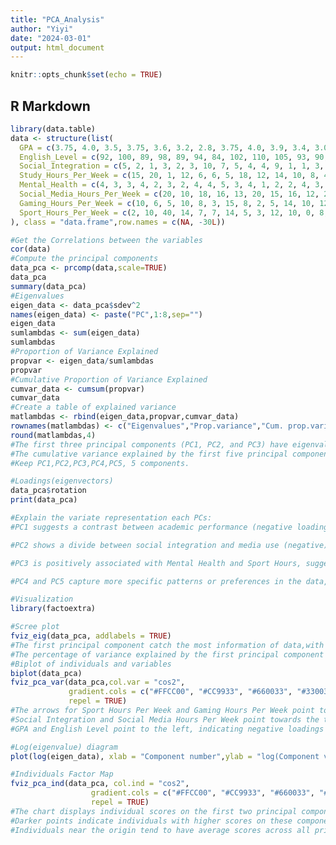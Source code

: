 ---
title: "PCA_Analysis"
author: "Yiyi"
date: "2024-03-01"
output: html_document
---

```{r}
knitr::opts_chunk$set(echo = TRUE)
```

## R Markdown

```{r}
library(data.table)
data <- structure(list(
  GPA = c(3.75, 4.0, 3.5, 3.75, 3.6, 3.2, 2.8, 3.75, 4.0, 3.9, 3.4, 3.0, 3.0, 3.9, 3.8, 3.3, 3.4, 3.75, 3.9, 3.5, 3.75, 3.9, 4.0, 3.2, 3.75, 3.8, 3.6, 3.1, 3.3, 2.9),
  English_Level = c(92, 100, 89, 98, 89, 94, 84, 102, 110, 105, 93, 90, 85, 99, 83, 90, 91, 100, 106, 95, 98, 94, 105, 85, 99, 99, 90, 92, 93, 86),
  Social_Integration = c(5, 2, 1, 3, 2, 3, 10, 7, 5, 4, 4, 9, 1, 1, 3, 2, 2, 5, 4, 3, 4, 3, 3, 9, 3, 4, 4, 1, 1, 1),
  Study_Hours_Per_Week = c(15, 20, 1, 12, 6, 6, 5, 18, 12, 14, 10, 8, 4, 19, 10, 5, 6, 10, 15, 13, 14, 16, 18, 6, 10, 12, 16, 4, 3, 2),
  Mental_Health = c(4, 3, 3, 4, 2, 3, 2, 4, 4, 5, 3, 4, 1, 2, 2, 4, 3, 3, 4, 2, 5, 4, 5, 1, 3, 4, 2, 1, 2, 1),
  Social_Media_Hours_Per_Week = c(20, 10, 18, 16, 13, 20, 15, 16, 12, 22, 15, 24, 5, 4, 15, 25, 23, 15, 18, 15, 13, 16, 12, 24, 18, 12, 14, 28, 13, 22),
  Gaming_Hours_Per_Week = c(10, 6, 5, 10, 8, 3, 15, 8, 2, 5, 14, 10, 12, 7, 5, 16, 18, 8, 5, 2, 13, 5, 4, 12, 6, 8, 12, 14, 15, 20),
  Sport_Hours_Per_Week = c(2, 10, 40, 14, 7, 7, 14, 5, 3, 12, 10, 0, 8, 0, 2, 8, 10, 9, 8, 0, 2, 3, 5, 0, 5, 7, 7, 1, 2, 0)
), class = "data.frame",row.names = c(NA, -30L))

#Get the Correlations between the variables
cor(data)
#Compute the principal components
data_pca <- prcomp(data,scale=TRUE)
data_pca
summary(data_pca)
#Eigenvalues
eigen_data <- data_pca$sdev^2
names(eigen_data) <- paste("PC",1:8,sep="")
eigen_data
sumlambdas <- sum(eigen_data)
sumlambdas
#Proportion of Variance Explained
propvar <- eigen_data/sumlambdas
propvar
#Cumulative Proportion of Variance Explained
cumvar_data <- cumsum(propvar)
cumvar_data
#Create a table of explained variance
matlambdas <- rbind(eigen_data,propvar,cumvar_data)
rownames(matlambdas) <- c("Eigenvalues","Prop.variance","Cum. prop.variance")
round(matlambdas,4)
#The first three principal components (PC1, PC2, and PC3) have eigenvalues greater than 1;
#The cumulative variance explained by the first five principal components amounts to 92.21%, which already surpasses the 85%.
#Keep PC1,PC2,PC3,PC4,PC5, 5 components.

#Loadings(eigenvectors)
data_pca$rotation
print(data_pca)

#Explain the variate representation each PCs:
#PC1 suggests a contrast between academic performance (negative loadings on GPA, English Level, Study Hours) and leisure activities (positive loadings on Social Media and Gaming Hours). It might represent a balance between studying and leisure.

#PC2 shows a divide between social integration and media use (negative) and sports (positive), indicating it captures the distinction between social vs. physical activities.

#PC3 is positively associated with Mental Health and Sport Hours, suggesting a link between physical activity and better mental well-being.

#PC4 and PC5 capture more specific patterns or preferences in the data, like PC5's strong positive loading on Gaming Hours indicating a gaming preference.

#Visualization
library(factoextra)

#Scree plot
fviz_eig(data_pca, addlabels = TRUE)
#The first principal component catch the most information of data,with the percentage of 44.6%.
#The percentage of variance explained by the first principal component sees a significant drop, and then the variance explained by subsequent components gradually levels off.
#Biplot of individuals and variables
biplot(data_pca)
fviz_pca_var(data_pca,col.var = "cos2",
             gradient.cols = c("#FFCC00", "#CC9933", "#660033", "#330033"),
             repel = TRUE)
#The arrows for Sport Hours Per Week and Gaming Hours Per Week point towards the first quadrant, indicating they have positive loadings on both PC1 and PC2, suggesting a positive correlation with these components.
#Social Integration and Social Media Hours Per Week point towards the third quadrant, showing negative loadings on both PC1 and PC2, suggesting they are inversely related to the first two principal components. 
#GPA and English Level point to the left, indicating negative loadings on PC1, contrasting with sports and gaming activities. #The proximity of the arrows for sports and gaming may suggest a positive correlation between these variables in the dataset. #Conversely, the opposing directions of the arrows for GPA and social media use time may indicate a negative correlation between these aspects.

#Log(eigenvalue) diagram
plot(log(eigen_data), xlab = "Component number",ylab = "log(Component variance)", type="l",main = "Log(eigenvalue) diagram")

#Individuals Factor Map
fviz_pca_ind(data_pca, col.ind = "cos2", 
                  gradient.cols = c("#FFCC00", "#CC9933", "#660033", "#330033"), 
                  repel = TRUE)
#The chart displays individual scores on the first two principal components in PCA.
#Darker points indicate individuals with higher scores on these components, suggesting more extreme values in certain variables.
#Individuals near the origin tend to have average scores across all principal variables.

```

